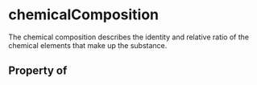 # chemicalComposition

The chemical composition describes the identity and relative ratio of the chemical elements that make up the substance.

## Property of



